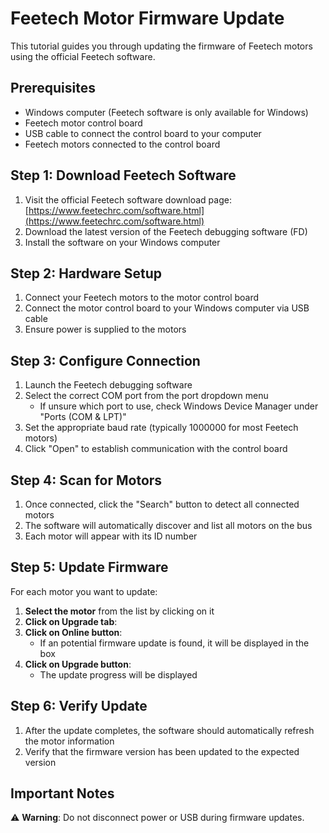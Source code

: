 # Feetech Motor Firmware Update

This tutorial guides you through updating the firmware of Feetech motors using the official Feetech software.

## Prerequisites

- Windows computer (Feetech software is only available for Windows)
- Feetech motor control board
- USB cable to connect the control board to your computer
- Feetech motors connected to the control board

## Step 1: Download Feetech Software

1. Visit the official Feetech software download page: [https://www.feetechrc.com/software.html](https://www.feetechrc.com/software.html)
2. Download the latest version of the Feetech debugging software (FD)
3. Install the software on your Windows computer

## Step 2: Hardware Setup

1. Connect your Feetech motors to the motor control board
2. Connect the motor control board to your Windows computer via USB cable
3. Ensure power is supplied to the motors

## Step 3: Configure Connection

1. Launch the Feetech debugging software
2. Select the correct COM port from the port dropdown menu
   - If unsure which port to use, check Windows Device Manager under "Ports (COM & LPT)"
3. Set the appropriate baud rate (typically 1000000 for most Feetech motors)
4. Click "Open" to establish communication with the control board

## Step 4: Scan for Motors

1. Once connected, click the "Search" button to detect all connected motors
2. The software will automatically discover and list all motors on the bus
3. Each motor will appear with its ID number

## Step 5: Update Firmware

For each motor you want to update:

1. **Select the motor** from the list by clicking on it
2. **Click on Upgrade tab**:
3. **Click on Online button**:
   - If an potential firmware update is found, it will be displayed in the box
4. **Click on Upgrade button**:
   - The update progress will be displayed

## Step 6: Verify Update

1. After the update completes, the software should automatically refresh the motor information
2. Verify that the firmware version has been updated to the expected version

## Important Notes

⚠️ **Warning**: Do not disconnect power or USB during firmware updates.
